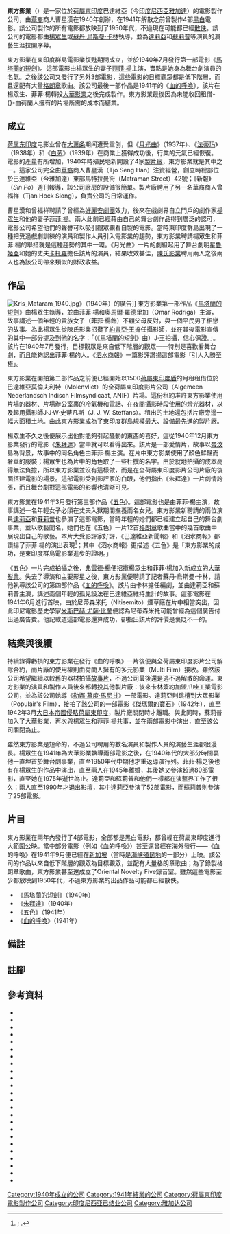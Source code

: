 {{Otheruses|東方影業}}
{{Distinguish|東方電影 (香港)}}
{{Infobox company
|name=東方影業<br/>Oriental Film Company
|logo=Oriental Film Company logo (1941).jpg
|caption=東方影業標誌（出自《[[血的呼喚|血的呼喚]]》的廣告）
| image            = Algemeen Nederlandsch Indisch Filmsyndicaat (ANIF) studio, Batavia.jpg
| image_caption    = 東方影業在1940年底至1941年公司倒閉期間曾經租用過的全荷屬東印度影片公司片場
|type= 私人企業
|foundation=1940年
|defunct={{End date|1941}}（解散）
|fate=
| key_people       = {{plain list|
*曹星漢（東主）
*曾福祥（經理）
}}
|location= {{flag|Dutch East Indies}}巴達維亞
|area_served= {{flag|Dutch East Indies}}
|industry= 電影業
|products=
}}
'''東方影業'''（{{lang-en|Oriental Film Company}}）是一家位於[[荷屬東印度|荷屬東印度]]巴達維亞（今[[印度尼西亞|印度尼西亞]][[雅加達|雅加達]]）的電影製作公司，由[[印度尼西亞華人|華裔]]商人曹星漢在1940年創辦，在1941年解散之前曾製作4部[[黑白|黑白]]電影。該公司製作的所有電影都放映到了1950年代，不過現在可能都已經[[散失電影|散佚]]。該公司的電影都由[[楊眾生|楊眾生]]或[[蘇丹·烏斯曼·卡林|蘇丹·烏斯曼·卡林]]執導，並為[[達莉亞|達莉亞]]和[[蘇莉普|蘇莉普]]等演員的演藝生涯拉開序幕。

東方影業在東印度群島電影業復甦期間成立，並於1940年7月發行第一部電影《[[馬塔蘭的短劍|馬塔蘭的短劍]]》。這部電影由楊眾生的妻子[[菲菲·楊|菲菲·楊]]主演，賣點是她身為舞台劇演員的名氣。之後該公司又發行了另外3部電影，這些電影的目標觀眾都是低下階層，而且還配有大量[[格朗章|格朗章]]歌曲。該公司最後一部作品是1941年的《[[血的呼喚|血的呼喚]]》，該片在楊眾生、菲菲·楊轉投[[大華影業|大華影業]]之後完成製作。東方影業最後因為未能收回租借-{}-由荷蘭人擁有的片場所需的成本而結業。

== 成立 ==
[[荷属东印度|荷属东印度]]电影业曾在[[大萧条|大萧条]]期间遭受重创，但《[[月光曲_(電影)|月光曲]]》（1937年）、《[[法蒂玛_(1938年电影)|法蒂玛]]》（1938年）和《[[白茅_(電影)|白茅]]》（1939年）在商業上獲得成功後，行業的元氣已經恢復。電影的產量有所增加，1940年時殖民地新開設了4家[[製片公司|製片廠]]，東方影業就是其中之一{{sfn|Biran|2009|p=205}}。這家公司完全由[[印度尼西亞華人|華裔]]商人曹星漢（Tjo Seng Han）注資經營，創立時總部位於巴達維亞（今雅加達）東部馬特拉曼街（Matraman Street）42號{{sfn|Biran|2009|p=228}}；《新報》（''Sin Po''）週刊報導，該公司廠房的設備很簡單{{sfn|Khoe 1940, Industrie|p=10}}。製片廠聘用了另一名華裔商人曾福祥（Tjan Hock Siong），負責公司的日常運作{{sfn|Biran|2009|p=228}}。

曹星漢和曾福祥聘請了曾經為[[莉布小姐的好麗安劇團|好麗安劇團]]效力，後來在戲劇界自立門戶的劇作家[[楊眾生|楊眾生]]和他的妻子[[菲菲·楊|菲菲·楊]]。兩人此前已經藉由自己的舞台劇作品得到廣泛的認可，電影公司希望他們的聲譽可以吸引觀眾觀看自製的電影{{sfn|Biran|2009|p=228}}。當時東印度群島出現了一種把受過戲劇訓練的演員和製作人員引入電影業的趨勢，東方影業聘請楊眾生和菲菲·楊的舉措就是這種趨勢的其中一環。《月光曲》一片的劇組起用了舞台劇明星[[魯姬亞|魯姬亞]]和她的丈夫[[卡托羅|卡托羅]]擔任該片的演員，結果收效甚佳，[[陳氏影業|陳氏影業]]聘用兩人之後兩人也為該公司帶來類似的財政收益{{efn|爪哇工業電影後來也在1941年開拍電影《[[卡蒂娜|卡蒂娜]]》的時候聘用了[[達達尼爾劇團|達達尼爾劇團]]的[[阿斯塔曼|阿斯塔曼]]、[[勒娜·阿斯馬拉|勒娜·阿斯馬拉]]和[[安查爾·阿斯馬拉|安查爾·阿斯馬拉]]{{sfn|Biran|2009|p=214}}。}}{{sfn|Biran|2009|p=204}}。

== 作品 ==
[[File:Kris_Mataram_1940.jpg|thumb]]》（1940年）的廣告]]
東方影業第一部作品《[[馬塔蘭的短劍|馬塔蘭的短劍]]》由楊眾生執導，並由菲菲·楊和奧馬爾·羅德里加（Omar Rodriga）主演，故事講述一個年輕的貴族女子（菲菲·楊飾）不顧父母反對，與一個平民男子相戀的故事{{sfn|Filmindonesia.or.id, Kris Mataram}}。為此楊眾生從陳氏影業招攬了[[王氏兄弟|約書亞·王]]擔任攝影師，並在其後電影宣傳的其中一部分提及到他的名字：「（《馬塔蘭的短劍》由）J·王拍攝，信心保證。」{{efn|原文：「''J. WONG's garantie.''」}}{{sfn|Biran|2009|p=228}}。該片在1940年7月發行，目標觀眾是來自低下階層的觀眾——特別是喜歡看舞台劇，而且能夠認出菲菲·楊的人{{sfn|Biran|2009|p=250}}。《[[泗水商報|泗水商報]]》一篇影評讚揚這部電影「引人入勝至極」{{efn|原文：「''... boeiend tot den laatsten meter.''」}}{{sfn|''Soerabaijasch Handelsblad'' 1940, Kris Mataram}}。

東方影業在開拍第二部作品之前便已經開始以1500[[荷屬東印度盾|荷屬東印度盾]]的月租租借位於巴達維亞莫倫夫利特（Molenvliet）{{efn|即今加查馬達街（Gajah Mada）、哈奄烏祿街（Hayam Wuruk）一帶{{sfn|Setiogi 2003, 'Molenvliet'}}。}}的全荷屬東印度影片公司（Algemeen Nederlandsch Indisch Filmsyndicaat, ANIF）片場。這份租約准許東方影業使用片場的器材、片場辦公室裏的冷氣機和電話、在夜間攝影時段使用的燈光器材，以及起用攝影師J·J·W·史蒂凡斯（J. J. W. Steffans）{{sfn|Biran|2009|p=228}}{{sfn|Khoe 1940, Industrie|pp=10–11}}。租出的土地還包括片廠旁邊一幅大面積土地。由此東方影業成為了東印度群島規模最大、設備最先進的製片廠{{sfn|Khoe 1940, Industrie|pp=10–11}}。

楊眾生不久之後便展示出他對能夠引起騷動的東西的喜好，這從1940年12月東方影業發行的電影《[[朱拜達|朱拜達]]》當中就可以看得出來{{sfn|''De Indische courant'' 1940, Sampoerna}}。該片是一部愛情片，故事以[[帝汶|帝汶]]島為背景，故事中的同名角色由菲菲·楊主演。在片中東方影業使用了顏色鮮豔而奢華的服裝；楊眾生也為片中的角色取了一些杜撰的名字{{sfn|Biran|2009|p=254}}。由於就地拍攝的成本高得無法負擔，所以東方影業並沒有這樣做，而是在全荷屬東印度影片公司片廠的後面搭建電影的場景{{sfn|Khoe 1940, Industrie|p=10}}。這部電影受到影評家的白眼，他們指出《朱拜達》一片劇情誇張，而且舞台劇對這部電影的影響也清晰可見{{sfn|Biran|2009|p=254}}{{sfn|''De Indische courant'' 1940, Sampoerna}}。

東方影業在1941年3月發行第三部作品《[[五色_(電影)|五色]]》{{sfn|''Soerabaijasch Handelsblad'' 1941, Sampoerna}}。這部電影也是由菲菲·楊主演，故事講述一名年輕女子必須在丈夫入獄期間撫養兩名女兒。東方影業新聘請的兩位演員[[達莉亞|達莉亞]]和[[蘇莉普|蘇莉普]]也參演了這部電影，當時年輕的她們都已經建立起自己的舞台劇事業，並以歌藝聞名，她們也在《五色》一片12首[[格朗章|格朗章]]歌曲當中的幾首歌曲中展現出自己的歌藝{{sfn|Biran|1979|pp=115, 480}}{{sfn|Biran|2009|p=229}}。本片大受影評家好評，《巴達維亞新聞報》和《泗水商報》都讚揚了菲菲·楊的演出表現<ref>{{harvnb|''Bataviaasch Nieuwsblad'' 1941, Rex}}; {{harvnb|''Soerabaijasch Handelsblad'' 1941, Sampoerna}}.</ref>；其中《泗水商報》更描述《五色》是「東方影業的成功，是東印度群島電影業進步的證明。」{{efn|原文：「''... een succes aangemerkt worden voor de O. F. C. en een bewijs van vooruitgang voor de Indische filmindustrie.''」}}{{sfn|''Soerabaijasch Handelsblad'' 1941, Sampoerna}}

《五色》一片完成拍攝之後，[[弗雷德·楊|弗雷德·楊]]便招攬楊眾生和菲菲·楊加入新成立的[[大華影業|大華影業]]{{efn|弗雷德·楊和菲菲·楊沒有親戚關係{{sfn|Biran|2009|p=239}}。菲菲·楊原名陳金娘，後來才在楊眾生的要求下使用「菲菲·楊」這個藝名：她的藝名採用了[[楊姓|楊姓]]在[[華語|華語]]中的拼法「Young」（楊眾生的名字採用了這個姓氏在[[泉漳片|福建話]]中的拼法「Njoo」），取名「菲菲」則是為了令人回憶起法國演員[[菲菲·德奧賽|菲菲·德奧賽]]{{sfn|TIM, Fifi Young}}。}}{{sfn|Biran|2009|p=229}}。失去了導演和主要影星之後，東方影業便聘請了記者蘇丹·烏斯曼·卡林{{efn|別名蘇斯卡（Suska）{{sfn|Biran|2009|p=216}}。}}，請他執導該公司的第四部作品《[[血的呼喚|血的呼喚]]》。該片由卡林擔任編劇，並由達莉亞和蘇莉普主演，講述兩個年輕的孤兒設法在巴達維亞維持生計的故事{{sfn|Filmindonesia.or.id, Panggilan Darah}}{{sfn|''Pertjatoeran Doenia dan Film'' 1941, Warta dari Studio|p=18}}。這部電影在1941年6月進行首映，由於尼蒂森米托（Nitisemito）煙草廠在片中相當突出，因此印尼電影歷史學家[[米斯巴赫·尤薩·比蘭|米斯巴赫·尤薩·比蘭]]便認為尼蒂森米托可能曾經為這個廣告付出過廣告費{{sfn|Biran|2009|p=270}}。他記載道這部電影還算成功，卻指出該片的評價是褒貶不一的{{sfn|Biran|2009|pp=229, 270}}。

== 結業與後續 ==
{{multiple image
| footer    = [[達莉亞|達莉亞]]（左）和[[蘇莉普|蘇莉普]]在東方影業倒閉後仍然繼續在電影中演出，直至1990年代為止。
| image1    = Dhalia Film Varia Nov 1953 p18.jpg
| alt1      = Dhalia
| width1    = 170

| image2    = Miss Soerip, 1941.jpg
| alt2      = Soerip
| width2= 170
}}
持續錄得虧損的東方影業在發行《血的呼喚》一片後便與全荷屬東印度影片公司解除合約，而片廠的使用權則由荷蘭人擁有的多元影業（Multi Film）接收。雖然該公司希望繼續以較舊的器材拍攝[[故事片|故事片]]，不過公司最後還是逃不過解散的命運{{sfn|''Pertjatoeran Doenia dan Film'' 1941, Tanja Djawab|p=52}}{{sfn|Biran|2009|p=229}}。東方影業的演員和製作人員後來都轉投其他製片廠{{sfn|''Pertjatoeran Doenia dan Film'' 1941, Tanja Djawab|p=52}}：後來卡林簽約加盟爪哇工業電影公司，並為該公司執導《[[勒娜·慕度·馬尼甘|勒娜·慕度·馬尼甘]]》一部電影{{sfn|Filmindonesia.or.id, Suska}}。達莉亞則跳槽到大眾影業（Populair's Film），接拍了該公司的一部電影《[[傑瑪爾的寶石|傑瑪爾的寶石]]》（1942年），直至1942年3月[[荷屬東印度日佔時期|大日本帝國侵略荷屬東印度]]，製片廠關閉時才離職{{sfn|Biran|2009|pp=319, 332}}{{sfn|Filmindonesia.or.id, Dhalia}}。與此同時，蘇莉普加入了大華影業，再次與楊眾生和菲菲·楊共事，並在兩部電影中演出，直至該公司關閉為止{{sfn|Biran|2009|pp=319, 332}}{{sfn|Filmindonesia.or.id, Soerip}}。

雖然東方影業是短命的，不過公司聘用的數名演員和製作人員的演藝生涯都很漫長。楊眾生在1941年為大華影業執導兩部電影之後，在1940年代的大部分時間裏他一直埋首於舞台劇事業，直至1950年代中期他才重返導演行列{{sfn|Filmindonesia.or.id, Njoo Cheong Seng}}。菲菲·楊之後也有在楊眾生的作品中演出，直至兩人在1945年離婚，其後她又參演超過80部電影，直至她在1975年逝世為止{{sfn|Filmindonesia.or.id, Fifi Young}}。達莉亞和蘇莉普和他們一樣都在演藝界工作了很久：兩人直至1990年才退出影壇，其中達莉亞參演了52部電影，而蘇莉普則參演了25部電影{{sfn|Filmindonesia.or.id, Dhalia}}{{sfn|Filmindonesia.or.id, Soerip}}。

== 片目 ==
東方影業在兩年內發行了4部電影，全部都是黑白電影，都曾經在荷屬東印度進行大範圍公映{{sfn|Biran|2009|p=229}}。當中部分電影（例如《血的呼喚》）甚至還曾經在海外發行——《血的呼喚》在1941年9月便已經在[[新加坡|新加坡]]（當時是[[海峡殖民地|海峡殖民地]]的一部分）上映{{sfn|''The Straits Times'' 1941, (untitled)}}。該公司的作品以來自低下階層的觀眾為目標觀眾，並配有大量格朗章歌曲；為了錄製格朗章歌曲，東方影業甚至還成立了Oriental Novelty Five錄音室{{sfn|Biran|2009|pp=228–229}}{{sfn|Filmindonesia.or.id, Zoebaida}}。雖然這些電影至少都放映到1950年代{{efn|例如《朱拜達》至少在1947年10月的時候還有戲院放映仍在進行放映{{sfn|''Pelita Rakjat'' 1947, (untitled)}}，而《血的呼喚》的放映則至少持續到1952年8月{{sfn|''Algemeen Indisch Dagblad'' 1952, Cinemas}}，}}，不過東方影業的出品作品可能都已經散佚{{efn|東印度群島的電影膠卷以非常易燃的[[硝化纤维|硝化纤维]]製成；1952年，[[國家電影製片廠|國家電影製片廠]]發生大火，倉庫嚴重焚毀，此後以硝化纖維製成的電影膠卷都被故意銷毀，以避免發生類似的不幸事件{{harv|Biran|2012|p=291}}。因此，美国视觉人类学家[[卡尔·G·海德|卡尔·G·海德]]便推論，認為所有在1950年前制作的印尼电影均已散失{{sfn|Heider|1991|p=14}}。不过，J·B·克里斯坦托（{{lang|en|J.B. Kristanto}}）在《印尼电影目录》中表示，[[印尼電影資料館|印尼電影資料館]]收錄了幾部荷屬東印度电影，使之得以流傳{{sfn|Biran|2009|p=351}}。而貝然則指出，有几部日本宣传电影藏於[[荷兰政府新闻处|荷兰政府新闻处]]，並留存至今{{sfn|Biran|2009|p=351}}。}}。

{{Div col||30em}}
*《[[馬塔蘭的短劍|馬塔蘭的短劍]]》（1940年）
*《[[朱拜達|朱拜達]]》（1940年）
*《[[五色_(電影)|五色]]》（1941年）
*《[[血的呼喚|血的呼喚]]》（1941年）
{{Div col end}}

== 備註 ==
{{notelist}}

== 註腳 ==
{{reflist|20em}}

== 參考資料 ==
{{refbegin|40em}}
* {{Cite book
 |title=Apa Siapa Orang Film Indonesia 1926–1978
 |year=1979
 |oclc=6655859
 |ref=harv
 |language=id
 |location=Jakarta
 |publisher=Sinematek Indonesia
 |editor-last=Biran
 |editor-first=Misbach Yusa
}}
* {{cite book
 |title=Sejarah Film 1900–1950: Bikin Film di Jawa
 |language=id
 |last=Biran
 |first=Misbach Yusa
 |location=Jakarta
 |publisher=Komunitas Bamboo working with the Jakarta Art Council
 |year=2009
 |isbn=978-979-3731-58-2
 |ref=harv
}}
* {{cite book
 |title=Indonesia dalam Arus Sejarah: Masa Pergerakan Kebangsaan
 |language=id
 |last=Biran
 |first=Misbach Yusa
 |chapter=Film di Masa Kolonial
 |publisher=Ministry of Education and Culture
 |location=Jakarta
 |year=2012
 |volume=V
 |pages=268–93
 |isbn=978-979-9226-97-6
 |ref=harv
}}
* {{cite news
 |title=Cinemas
 |language=nl
 |date=1952-08-15
 |page=4
 |work=Algemeen Indisch Dagblad de Preangerbode
 |url=http://resolver.kb.nl/resolve?urn=ddd:010896108:mpeg21:a0080
 |accessdate=2015-12-22
 |ref={{sfnRef|''Algemeen Indisch Dagblad'' 1952, Cinemas}}
}}
* {{cite web 
 |url=http://www.tamanismailmarzuki.com/tokoh/young.html 
 |title=Fifi Young 
 |language=id 
 |publisher=Taman Ismail Marzuki 
 |accessdate=2012-08-19 
 |archivedate=2012-08-19 
 |archiveurl=https://www.webcitation.org/6A1rPunZW?url=http://www.tamanismailmarzuki.com/tokoh/young.html 
 |location=Jakarta 
 |ref={{sfnRef|TIM, Fifi Young}} 
 |deadurl=yes 
 }}
* {{cite web 
 |url=http://filmindonesia.or.id/movie/name/nmp4bc420b30bec7_dhalia/award 
 |title=Filmografi Dhalia 
 |language=id 
 |work=filmindonesia.or.id 
 |publisher=Konfiden Foundation 
 |accessdate=2013-10-13 
 |archivedate=2013-10-13 
 |archiveurl=https://www.webcitation.org/6KKPLqLGD?url=http://filmindonesia.or.id/movie/name/nmp4bc420b30bec7_dhalia/filmography 
 |location=Jakarta 
 |ref={{sfnRef|Filmindonesia.or.id, Dhalia}} 
 |deadurl=yes 
 }}
* {{cite web 
 |url=http://filmindonesia.or.id/movie/name/nmp4b9bad37ea4e9_njoo-cheong-seng/filmography 
 |title=Filmografi Njoo Cheong Seng 
 |language=id 
 |work=filmindonesia.or.id 
 |publisher=Konfiden Foundation 
 |ref={{sfnRef|Filmindonesia.or.id, Njoo Cheong Seng}} 
 |accessdate=2012-09-03 
 |archivedate=2012-09-03 
 |location=Jakarta 
 |archiveurl=https://www.webcitation.org/6AObWmjHW?url=http://filmindonesia.or.id/movie/name/nmp4b9bad37ea4e9_njoo-cheong-seng/filmography 
 |deadurl=yes 
 }}
* {{cite web 
 |title=Filmografi Nonie Tan 
 |language=id 
 |url=http://filmindonesia.or.id/movie/name/nmp4bc303aa2c057_fifi-young/filmography 
 |work=filmindonesia.or.id 
 |publisher=Konfiden Foundation 
 |accessdate=2012-08-19 
 |archivedate=2012-08-19 
 |archiveurl=https://www.webcitation.org/6A1oQeHXi?url=http://filmindonesia.or.id/movie/name/nmp4bc303aa2c057_fifi-young/filmography 
 |location=Jakarta 
 |ref={{sfnRef|Filmindonesia.or.id, Fifi Young}} 
 |deadurl=yes 
 }}
* {{cite web 
 |title=Filmografi Soerip 
 |language=id 
 |url=http://filmindonesia.or.id/movie/name/nmp4bc304244f2ef_soerip/filmography 
 |work=filmindonesia.or.id 
 |publisher=Konfiden Foundation 
 |accessdate=2013-03-30 
 |archiveurl=https://www.webcitation.org/6FVRSMxpH?url=http://filmindonesia.or.id/movie/name/nmp4bc304244f2ef_soerip/filmography 
 |archivedate=2013-03-30 
 |ref={{sfnRef|Filmindonesia.or.id, Soerip}} 
 |location=Jakarta 
 |deadurl=yes 
 }}
* {{cite web 
 |title=Filmografi Suska 
 |language=id 
 |location=Jakarta 
 |url=http://filmindonesia.or.id/movie/name/nmp4b9bad3bc3bf9_suska/filmography 
 |work=filmindonesia.or.id 
 |publisher=Konfiden Foundation 
 |accessdate=2012-09-23 
 |archiveurl=https://www.webcitation.org/6AtNwxqoi?url=http://filmindonesia.or.id/movie/name/nmp4b9bad3bc3bf9_suska/filmography 
 |archivedate=2012-09-23 
 |ref={{sfnRef|Filmindonesia.or.id, Suska}} 
 |deadurl=yes 
 }}
* {{cite book
 |url=http://books.google.ca/books?id=m4DVrBo91lEC
 |title=Indonesian Cinema: National Culture on Screen
 |isbn=978-0-8248-1367-3
 |author1=Heider
 |first1=Karl G
 |year=1991
 |publisher=University of Hawaii Press
 |location=Honolulu
 |ref=harv
 |access-date=2016-07-07
 |archive-date=2017-04-10
 |archive-url=https://web.archive.org/web/20170410214709/https://books.google.ca/books?id=m4DVrBo91lEC
 |dead-url=no
 }}
* {{Cite news
 |title=Industrie Film di Indonesia
 |language=id
 |last=Khoe
 |first=Tjeng Liem
 |work=Sin Po
 |location=Batavia
 |date=1940-10-19
 |pages=9–11
 |volume=18
 |issue=916
 |ref={{SfnRef|Khoe 1940, Industrie}}
}}
* {{cite web 
 |title=Kris Mataram 
 |language=id 
 |url=http://filmindonesia.or.id/movie/title/lf-k011-40-802576_kris-mataram 
 |work=filmindonesia.or.id 
 |publisher=Konfiden Foundation 
 |location=Jakarta 
 |accessdate=2012-07-25 
 |archiveurl=https://www.webcitation.org/69QFQXype?url=http://filmindonesia.or.id/movie/title/lf-k011-40-802576_kris-mataram 
 |archivedate=2012-07-25 
 |ref={{sfnRef|Filmindonesia.or.id, Kris Mataram}} 
 |deadurl=yes 
 }}
* {{Cite news
 |title='Kris Mataram' Heden in Sampoerna
 |url=http://resolver.kb.nl/resolve?urn=ddd:011122551:mpeg21:a0108
 |language=nl
 |work=Soerabaijasch Handelsblad
 |location=Surabaya
 |date=1940-07-08
 |page=6
 |ref={{SfnRef|''Soerabaijasch Handelsblad'' 1940, Kris Mataram}}
}}
* {{cite web 
 |title=Panggilan Darah 
 |language=id 
 |url=http://filmindonesia.or.id/movie/title/lf-p014-41-201804_panggilan-darah 
 |work=filmindonesia.or.id 
 |publisher=Konfiden Foundation 
 |location=Jakarta 
 |accessdate=2012-07-26 
 |archiveurl=https://www.webcitation.org/69QzGQMNi?url=http://filmindonesia.or.id/movie/title/lf-t013-41-347096_tjioeng-wanara 
 |archivedate=2012-07-26 
 |ref={{sfnRef|Filmindonesia.or.id, Panggilan Darah}} 
 |deadurl=yes 
 }}
* {{Cite news
 |title=Rex: Pantjawarna
 |url=http://resolver.kb.nl/resolve?urn=ddd:011221691:mpeg21:a0127
 |language=nl
 |work=Bataviaasch Nieuwsblad
 |location=Batavia
 |date=1941-03-19
 |page=5
 |ref={{SfnRef|''Bataviaasch Nieuwsblad'' 1941, Rex}}
}}
* {{Cite news
 |title=Sampoerna: Pantjawarna
 |url=http://resolver.kb.nl/resolve?urn=ddd:011122658:mpeg21:a0171
 |language=nl
 |work=Soerabaijasch Handelsblad
 |location=Surabaya
 |date=1941-03-27
 |page=6
 |ref={{SfnRef|''Soerabaijasch Handelsblad'' 1941, Sampoerna}}
}}
* {{cite news
 |title=Sampoerna: 'Zoebaida'
 |language=nl
 |url=http://kranten.kb.nl/view/article/id/ddd%3A011176396%3Ampeg21%3Ap002%3Aa0069
 |work=De Indische courant
 |accessdate=2013-03-30
 |publisher=Kolff & Co
 |date=1940-12-21
 |location=Surabaya
 |ref={{sfnRef|''De Indische courant'' 1940, Sampoerna}}
 |page=2
}}
* {{cite news
 |title='Molenvliet' Marked Batavia's Golden Age
 |url=http://www.thejakartapost.com/news/2003/04/23/039molenvliet039-marked-batavia039s-golden-age.html
 |work=The Jakarta Post
 |accessdate=2014-08-09
 |date=2003-04-23
 |location=Jakarta
 |last=Setiogi
 |first=Sari P.
 |archiveurl=https://web.archive.org/web/20140727211931/http://www.thejakartapost.com/news/2003/04/23/039molenvliet039-marked-batavia039s-golden-age.html
 |archivedate=2014-07-27
 |ref={{sfnRef|Setiogi 2003, 'Molenvliet'}}
}}
* {{Cite journal
 |title=Tanja Djawab
 |language=id
 |work=Pertjatoeran Doenia dan Film
 |date=1941-06
 |pages=52–53
 |volume=1
 |issue=4
 |location=Batavia
 |ref={{sfnRef|''Pertjatoeran Doenia dan Film'' 1941, Tanja Djawab|p=52}}
}}
* {{cite news
 |title      = (untitled)
 |language   = id
 |work       = Pelita Rakjat
 |date       = 1947-10-15
 |page       = 2
 |location   = Surabaya
 |accessdate = 2014-08-09
 |ref        = {{sfnRef|''Pelita Rakjat'' 1947, (untitled)}}
}}
* {{cite news
 |title=(untitled)
 |date=1941-09-21
 |page=4
 |work=The Straits Times
 |url=http://newspapers.nl.sg/Digitised/Article/straitstimes19410918-1.2.15.4.aspx
 |accessdate=2013-05-23
 |location=Singapore
 |ref={{sfnRef|''The Straits Times'' 1941, (untitled)}}
}}
* {{Cite journal
 |title=Warta dari Studio
 |language=id
 |work=Pertjatoeran Doenia dan Film
 |date=1941-06
 |pages=18–20
 |volume=1
 |issue=1
 |location=Batavia
 |ref={{sfnRef|''Pertjatoeran Doenia dan Film'' 1941, Warta dari Studio|p=18}}
}}
* {{cite web 
 |title=Zoebaida 
 |language=id 
 |url=http://filmindonesia.or.id/movie/title/lf-z008-40-792367_zoebaida 
 |work=filmindonesia.or.id 
 |publisher=Konfiden Foundation 
 |location=Jakarta 
 |accessdate=2012-07-25 
 |archiveurl=https://www.webcitation.org/69QFzlQnC?url=http://filmindonesia.or.id/movie/title/lf-z008-40-792367_zoebaida 
 |archivedate=2012-07-25 
 |ref={{sfnRef|Filmindonesia.or.id, Zoebaida}} 
 |deadurl=yes 
 }}
{{refend}}
{{Portal bar|經濟|電影|東南亞|荷蘭}}

[[Category:1940年成立的公司|Category:1940年成立的公司]]
[[Category:1941年結業的公司|Category:1941年結業的公司]]
[[Category:荷屬東印度電影製作公司|Category:荷屬東印度電影製作公司]]
[[Category:印度尼西亚已结业公司|Category:印度尼西亚已结业公司]]
[[Category:雅加达公司|Category:雅加达公司]]

{{Good article}}